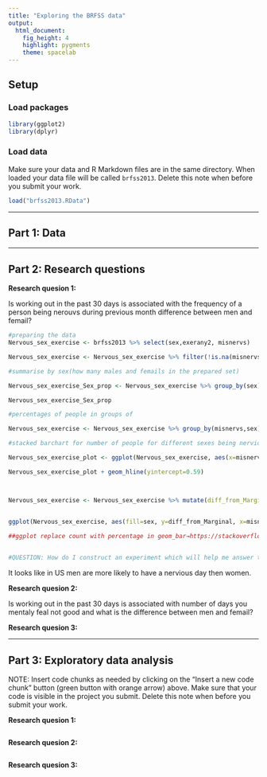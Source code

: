 ```yaml
---
title: "Exploring the BRFSS data"
output: 
  html_document: 
    fig_height: 4
    highlight: pygments
    theme: spacelab
---
```


## Setup

### Load packages

```r
library(ggplot2)
library(dplyr)
```

### Load data

Make sure your data and R Markdown files are in the same directory. When loaded
your data file will be called `brfss2013`. Delete this note when before you submit 
your work. 

```r
load("brfss2013.RData")
```





* * *

## Part 1: Data


* * *

## Part 2: Research questions

**Research quesion 1:**

Is working out in the past 30 days is associated with the frequency of a person being nerouvs during previous month difference between men and femail?


```r

#preparing the data
Nervous_sex_exercise <- brfss2013 %>% select(sex,exerany2, misnervs)

Nervous_sex_exercise <- Nervous_sex_exercise %>% filter(!is.na(misnervs),!is.na(sex))

#summarise by sex(how many males and femails in the prepared set)

Nervous_sex_exercise_Sex_prop <- Nervous_sex_exercise %>% group_by(sex) %>% summarise(count= n()) %>% mutate(perc=count/sum(count))

Nervous_sex_exercise_Sex_prop

#percentages of people in groups of 

Nervous_sex_exercise <- Nervous_sex_exercise %>% group_by(misnervs,sex) %>% summarise(count= n())  %>% mutate(perc=count/sum(count)) 

#stacked barchart for number of people for different sexes being nervious a particular proportion of the past 30 days

Nervous_sex_exercise_plot <- ggplot(Nervous_sex_exercise, aes(x=misnervs, y=perc, fill= sex ))+geom_bar(stat="identity")

Nervous_sex_exercise_plot + geom_hline(yintercept=0.59)



Nervous_sex_exercise <- Nervous_sex_exercise %>% mutate(diff_from_Marginal=ifelse(sex=="Male",Nervous_sex_exercise_Sex_prop$perc[1],Nervous_sex_exercise_Sex_prop$perc[2]	)-perc)


ggplot(Nervous_sex_exercise, aes(fill=sex, y=diff_from_Marginal, x=misnervs)) + geom_bar(position="dodge", stat="identity")

##ggplot replace count with percentage in geom_bar→https://stackoverflow.com/questions/24776200/ggplot-replace-count-with-percentage-in-geom-bar/48602277

 
#QUESTION: How do I construct an experiment which will help me answer the question about "Are Men having in general more stresfull life than women". From what I know I would need to choose a random group of people and assign "sex" randomly to each of the participants, and then I will see what happens. But you can't change sexes of your participants. So what should I do?
```

It looks like in US men are more likely to have a nervious day then women.

**Research quesion 2:**

Is working out in the past 30 days is associated with number of days you mentaly feal not good and what is the difference between men and femail?



**Research quesion 3:**


* * *

## Part 3: Exploratory data analysis

NOTE: Insert code chunks as needed by clicking on the "Insert a new code chunk" 
button (green button with orange arrow) above. Make sure that your code is visible
in the project you submit. Delete this note when before you submit your work.

**Research quesion 1:**

```r

```



**Research quesion 2:**

```r

```



**Research quesion 3:**

```r

```


